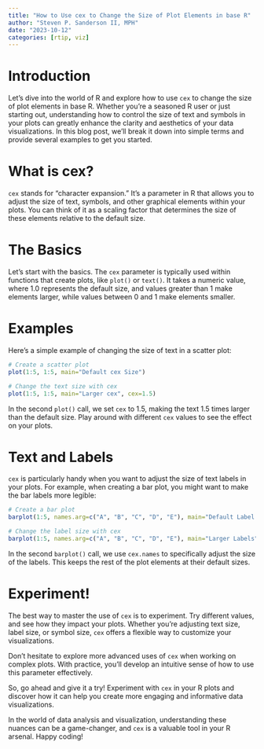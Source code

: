 ```yaml
---
title: "How to Use cex to Change the Size of Plot Elements in base R"
author: "Steven P. Sanderson II, MPH"
date: "2023-10-12"
categories: [rtip, viz]
---
```


# Introduction

Let's dive into the world of R and explore how to use `cex` to change the size of plot elements in base R. Whether you're a seasoned R user or just starting out, understanding how to control the size of text and symbols in your plots can greatly enhance the clarity and aesthetics of your data visualizations. In this blog post, we'll break it down into simple terms and provide several examples to get you started.

# What is cex?

`cex` stands for "character expansion." It's a parameter in R that allows you to adjust the size of text, symbols, and other graphical elements within your plots. You can think of it as a scaling factor that determines the size of these elements relative to the default size.

# The Basics

Let's start with the basics. The `cex` parameter is typically used within functions that create plots, like `plot()` or `text()`. It takes a numeric value, where 1.0 represents the default size, and values greater than 1 make elements larger, while values between 0 and 1 make elements smaller.

# Examples

Here's a simple example of changing the size of text in a scatter plot:

```r
# Create a scatter plot
plot(1:5, 1:5, main="Default cex Size")

# Change the text size with cex
plot(1:5, 1:5, main="Larger cex", cex=1.5)
```

In the second `plot()` call, we set `cex` to 1.5, making the text 1.5 times larger than the default size. Play around with different `cex` values to see the effect on your plots.

# Text and Labels

`cex` is particularly handy when you want to adjust the size of text labels in your plots. For example, when creating a bar plot, you might want to make the bar labels more legible:

```r
# Create a bar plot
barplot(1:5, names.arg=c("A", "B", "C", "D", "E"), main="Default Label Size")

# Change the label size with cex
barplot(1:5, names.arg=c("A", "B", "C", "D", "E"), main="Larger Labels", cex.names=1.5)
```

In the second `barplot()` call, we use `cex.names` to specifically adjust the size of the labels. This keeps the rest of the plot elements at their default sizes.

# Experiment!

The best way to master the use of `cex` is to experiment. Try different values, and see how they impact your plots. Whether you're adjusting text size, label size, or symbol size, `cex` offers a flexible way to customize your visualizations.

Don't hesitate to explore more advanced uses of `cex` when working on complex plots. With practice, you'll develop an intuitive sense of how to use this parameter effectively.

So, go ahead and give it a try! Experiment with `cex` in your R plots and discover how it can help you create more engaging and informative data visualizations.

In the world of data analysis and visualization, understanding these nuances can be a game-changer, and `cex` is a valuable tool in your R arsenal. Happy coding!